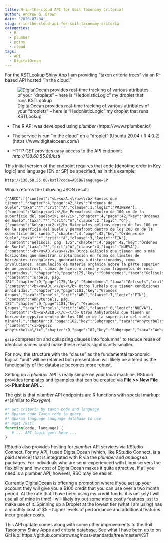 ```yaml
---
title: R-in-the-cloud API for Soil Taxonomy Criteria!
author: Andrew G. Brown
date: '2020-07-04'
slug: r-in-the-cloud-api-for-soil-taxonomy-criteria
categories:
  - R
  - plumber
  - nginx
  - cloud
tags:
  - API
  - DigitalOcean
---
```


For the [KSTLookup Shiny App](https://brownag.shinyapps.io/KSTLookup) I am providing "taxon criteria trees" via an R-based API hosted "in the cloud."

![DigitalOcean provides real-time tracking of various attributes of your "droplets" -- here is "HedonisticLogic" my droplet that runs KSTLookup](/images/hedonisticlogic.png)

- The R API was developed using _plumber_ (https://www.rplumber.io/)

- The service is run "in the cloud" on a "droplet" [Ubuntu 20.04 / R 4.0.2] (https://www.digitalocean.com/) 

- HTTP GET provides easy access to the API endpoint: _http://138.68.55.88/kstl_

This initial version of the endpoint requires that code [denoting order in Key logic] and language [EN or SP] be specified, as in this example:

`http://138.68.55.88/kstl?code=ABCD&language=SP`

Which returns the following JSON result:
```
{"ABCD":[{"content":"<b><u>A.<\/u><\/b> Suelos que tienen:","chapter":4,"page":42,"key":"Órdenes de Suelo","taxa":"*","crit":"A","clause":1,"logic":"PRIMERA"},{"content":"&nbsp;<b>1.<\/b> Permafrost dentro de 100 cm de la superficie del suelo<i>; o<\/i>","chapter":4,"page":42,"key":"Órdenes de Suelo","taxa":"*","crit":"A","clause":2,"logic":"O"},{"content":"&nbsp;<b>2.<\/b> Materiales gélicos dentro de los 100 cm de la superficie del suelo y permafrost dentro de los 200 cm de la superficie del suelo.","chapter":4,"page":42,"key":"Órdenes de Suelo","taxa":"*","crit":"A","clause":3,"logic":"FIN"},{"content":"Gelisols, pág. 175","chapter":4,"page":42,"key":"Órdenes de Suelo","taxa":"*","crit":"A","clause":4,"logic":"NUEVA"},{"content":"<b><u>AB.<\/u><\/b> Otros Gelisols que tienen uno o más horizontes que muestran crioturbación en forma de límites de horizontes irregulares, quebradizos o distorsionados, como involuciones, acumulación de materia orgánica sobre la parte superior de un permafrost, cuñas de hielo o arena y como fragmentos de roca orientados.","chapter":9,"page":175,"key":"Subórdenes","taxa":"Gelisols","crit":"AB","clause":5,"logic":"FIN"},{"content":"Turbels, pág. 181","chapter":9,"page":175,"key":"Subórdenes","taxa":"Gelisols","crit":"AB","clause":6,"logic":"NUEVA"},{"content":"<b><u>ABC.<\/u><\/b> Otros Turbels que tienen condiciones anhídridas.","chapter":9,"page":181,"key":"Grandes Grupos","taxa":"Turbels","crit":"ABC","clause":7,"logic":"FIN"},{"content":"Anhyturbels, pág. 182","chapter":9,"page":181,"key":"Grandes Grupos","taxa":"Turbels","crit":"ABC","clause":8,"logic":"NUEVA"},{"content":"<b><u>ABCD.<\/u><\/b> Otros Anhyturbels que tienen un horizonte gypsico dentro de los 100 cm de la superficie del suelo mineral.","chapter":9,"page":182,"key":"Subgrupos","taxa":"Anhyturbels","crit":"ABCD","clause":9,"logic":"FIN"},{"content":"<i>Gypsic Anhyturbels<\/i>","chapter":9,"page":182,"key":"Subgrupos","taxa":"Anhyturbels","crit":"ABCD","clause":10,"logic":"ULTIMA"}]}
```

<code>gzip</code> compression and collapsing clauses into "columns" to reduce reuse of identical names could make these results significantly smaller. 

For now, the structure with the "clause" as the fundamental taxonomic logical "unit" will be retained but rpresentation will likely be altered as the functionality of the database becomes more robust.

Setting up a _plumber_ API is really simple on your local machine. 
RStudio provides templates and examples that can be created via __File >> New File >> Plumber API...__. 

The gist is that _plumber_ API endpoints are R functions with special markup: `#*`(similar to _Roxygen_). 
```r
#* Get criteria by taxon code and language
#* @param code Taxon code to query
#* @param language Language database to use
#* @get /kstl
function(code, language) {
   # ... API logic goes here ...
}
```

RStudio also provides hosting for _plumber_ API services via RStudio Connect. For my API, I used DigitalOcean [which, like RStudio Connect, is a paid service] that is integrated with R via the _plumber_ and _analogsea_ packages. For individuals who are semi-experienced with Linux servers the flexibility and low cost of DigitalOcean makes it quite attractive. If all you need is a plumber API, however, RSC may be easier. 

Currently DigitalOcean is offering a promotion where if you set up your account they will give you a $100 credit that you can use over a two month period. At the rate that I have been using my credit funds, it is unlikely I will use all of mine in time! I will likely try out some more costly features just to make use of it. Spinning up a Droplet at the lowest tier (what I am using) has a monthly cost of $5 -- higher levels of performance and additional features incur greater costs.

This API update comes along with some other improvements to the Soil Taxonomy Shiny Apps and criteria database. See what I have been up to on GitHub: https://github.com/brownag/ncss-standards/tree/master/KST
